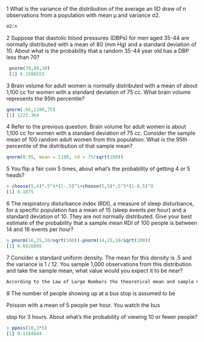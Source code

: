 1 What is the variance of the distribution of the average an IID draw of n observations from a population with mean μ and variance σ2. 
```r
σ2/n
```
2 Suppose that diastolic blood pressures (DBPs) for men aged 35-44 are normally distributed with a mean of 80 (mm Hg) and a standard deviation of 10. About what is the probability that a random 35-44 year old has a DBP less than 70?
```r
 pnorm(70,80,10)
 [1] 0.1586553
```
3 Brain volume for adult women is normally distributed with a mean of about 1,100 cc for women with a standard deviation of 75 cc. What brain volume represents the 95th percentile?
```r
qnorm(.95,1100,75)
[1] 1223.364
```

4 Refer to the previous question. Brain volume for adult women is about 1,100 cc for women with a standard deviation of 75 cc. Consider the sample mean of 100 random adult women from this population. What is the 95th percentile of the distribution of that sample mean? 
```r
qnorm(0.95, mean = 1100, sd = 75/sqrt(100))
```

5 You flip a fair coin 5 times, about what's the probability of getting 4 or 5 heads?
```r
> choose(5,4)*.5^4*(1-.5)^1+choose(5,5)*.5^5*(1-0.5)^0
[1] 0.1875
```

6 The respiratory disturbance index (RDI), a measure of sleep disturbance, for a specific population has a mean of 15 (sleep events per hour) and a standard deviation of 10. They are not normally distributed. Give your best estimate of the probability that a sample mean RDI of 100 people is between 14 and 16 events per hour?
```r
> pnorm(16,15,10/sqrt(100))-pnorm(14,15,10/sqrt(100))
[1] 0.6826895
```

7 Consider a standard uniform density. The mean for this density is .5 and the variance is 1 / 12. You sample 1,000 observations from this distribution and take the sample mean, what value would you expect it to be near?
```r
According to the Law of Large Numbers the theoretical mean and sample mean should be similar, therefore 0.5 is expected.
```

8 The number of people showing up at a bus stop is assumed to be

Poisson with a mean of 5 people per hour. You watch the bus

stop for 3 hours. About what's the probability of viewing 10 or fewer people?
```r
> ppois(10,3*5)
[1] 0.1184644
```

